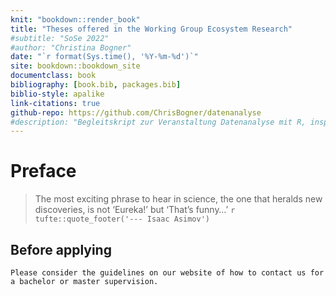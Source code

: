 ```yaml
---
knit: "bookdown::render_book"
title: "Theses offered in the Working Group Ecosystem Research"
#subtitle: "SoSe 2022"
#author: "Christina Bogner"
date: "`r format(Sys.time(), '%Y-%m-%d')`"
site: bookdown::bookdown_site
documentclass: book
bibliography: [book.bib, packages.bib]
biblio-style: apalike
link-citations: true
github-repo: https://github.com/ChrisBogner/datenanalyse
#description: "Begleitskript zur Veranstaltung Datenanalyse mit R, inspiriert von ModernDive"
---
```


# Preface {-}

> The most exciting phrase to hear in science, the one that heralds new discoveries, is not 'Eureka!' but 'That's funny...' 
`r tufte::quote_footer('--- Isaac Asimov')`

## Before applying {-}

```block
Please consider the guidelines on our website of how to contact us for a bachelor or master supervision.
```

